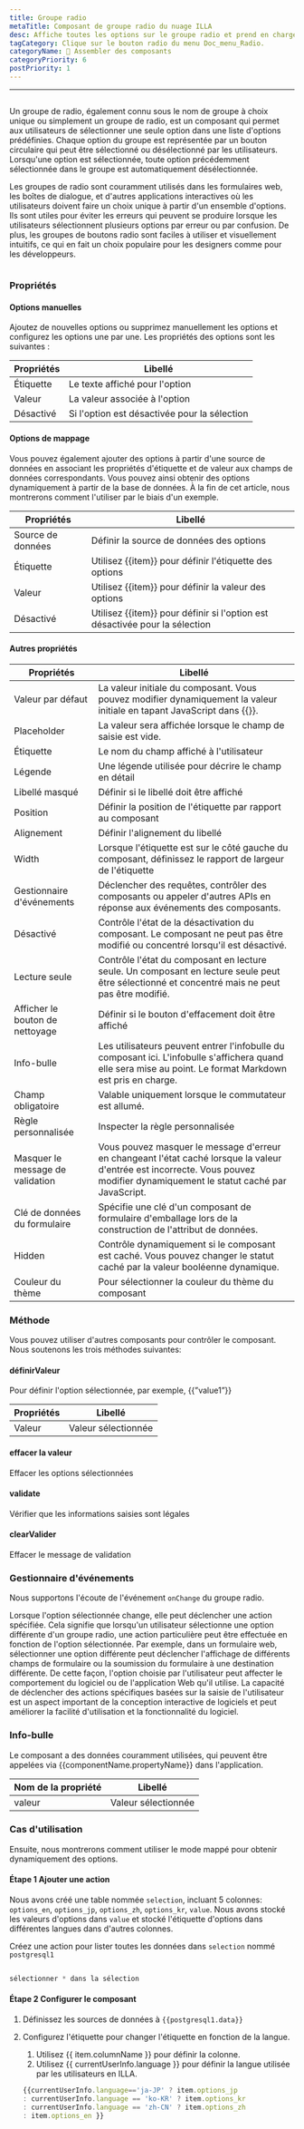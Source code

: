 ```yaml
---
title: Groupe radio
metaTitle: Composant de groupe radio du nuage ILLA
desc: Affiche toutes les options sur le groupe radio et prend en charge pour sélectionner 1 option.
tagCategory: Clique sur le bouton radio du menu Doc_menu_Radio.
categoryName: 🧬 Assembler des composants
categoryPriority: 6
postPriority: 1
---
```


* * *

## <h2 hidden>Groupe radio</h2>

Un groupe de radio, également connu sous le nom de groupe à choix unique ou simplement un groupe de radio, est un composant qui permet aux utilisateurs de sélectionner une seule option dans une liste d'options prédéfinies. Chaque option du groupe est représentée par un bouton circulaire qui peut être sélectionné ou désélectionné par les utilisateurs. Lorsqu'une option est sélectionnée, toute option précédemment sélectionnée dans le groupe est automatiquement désélectionnée.

Les groupes de radio sont couramment utilisés dans les formulaires web, les boîtes de dialogue, et d'autres applications interactives où les utilisateurs doivent faire un choix unique à partir d'un ensemble d'options. Ils sont utiles pour éviter les erreurs qui peuvent se produire lorsque les utilisateurs sélectionnent plusieurs options par erreur ou par confusion. De plus, les groupes de boutons radio sont faciles à utiliser et visuellement intuitifs, ce qui en fait un choix populaire pour les designers comme pour les développeurs.

<img src='https://cdn.illacloud.com/official-website/img/docs/assemble/radiogroup1.png' alt="" />

### Propriétés

#### Options manuelles

Ajoutez de nouvelles options ou supprimez manuellement les options et configurez les options une par une. Les propriétés des options sont les suivantes : 

| Propriétés | Libellé                                      |
| ---------- | -------------------------------------------- |
| Étiquette  | Le texte affiché pour l'option               |
| Valeur     | La valeur associée à l'option                |
| Désactivé  | Si l'option est désactivée pour la sélection |

#### Options de mappage

Vous pouvez également ajouter des options à partir d'une source de données en associant les propriétés d'étiquette et de valeur aux champs de données correspondants. Vous pouvez ainsi obtenir des options dynamiquement à partir de la base de données. À la fin de cet article, nous montrerons comment l'utiliser par le biais d'un exemple.

| Propriétés        | Libellé                                                                     |
| ----------------- | --------------------------------------------------------------------------- |
| Source de données | Définir la source de données des options                                    |
| Étiquette         | Utilisez {{item}} pour définir l'étiquette des options                      |
| Valeur            | Utilisez {{item}} pour définir la valeur des options                        |
| Désactivé         | Utilisez {{item}} pour définir si l'option est désactivée pour la sélection |

#### Autres propriétés

| Propriétés                       | Libellé                                                                                                                                                                         |
| -------------------------------- | ------------------------------------------------------------------------------------------------------------------------------------------------------------------------------- |
| Valeur par défaut                | La valeur initiale du composant. Vous pouvez modifier dynamiquement la valeur initiale en tapant JavaScript dans {{}}.                                                          |
| Placeholder                      | La valeur sera affichée lorsque le champ de saisie est vide.                                                                                                                    |
| Étiquette                        | Le nom du champ affiché à l'utilisateur                                                                                                                                         |
| Légende                          | Une légende utilisée pour décrire le champ en détail                                                                                                                            |
| Libellé masqué                   | Définir si le libellé doit être affiché                                                                                                                                         |
| Position                         | Définir la position de l'étiquette par rapport au composant                                                                                                                     |
| Alignement                       | Définir l'alignement du libellé                                                                                                                                                 |
| Width                            | Lorsque l'étiquette est sur le côté gauche du composant, définissez le rapport de largeur de l'étiquette                                                                        |
| Gestionnaire d'événements        | Déclencher des requêtes, contrôler des composants ou appeler d'autres APIs en réponse aux événements des composants.                                                            |
| Désactivé                        | Contrôle l'état de la désactivation du composant. Le composant ne peut pas être modifié ou concentré lorsqu'il est désactivé.                                                   |
| Lecture seule                    | Contrôle l'état du composant en lecture seule. Un composant en lecture seule peut être sélectionné et concentré mais ne peut pas être modifié.                                  |
| Afficher le bouton de nettoyage  | Définir si le bouton d'effacement doit être affiché                                                                                                                             |
| Info-bulle                       | Les utilisateurs peuvent entrer l'infobulle du composant ici. L'infobulle s'affichera quand elle sera mise au point. Le format Markdown est pris en charge.                     |
| Champ obligatoire                | Valable uniquement lorsque le commutateur est allumé.                                                                                                                           |
| Règle personnalisée              | Inspecter la règle personnalisée                                                                                                                                                |
| Masquer le message de validation | Vous pouvez masquer le message d'erreur en changeant l'état caché lorsque la valeur d'entrée est incorrecte. Vous pouvez modifier dynamiquement le statut caché par JavaScript. |
| Clé de données du formulaire     | Spécifie une clé d'un composant de formulaire d'emballage lors de la construction de l'attribut de données.                                                                     |
| Hidden                           | Contrôle dynamiquement si le composant est caché. Vous pouvez changer le statut caché par la valeur booléenne dynamique.                                                        |
| Couleur du thème                 | Pour sélectionner la couleur du thème du composant                                                                                                                              |

### Méthode

Vous pouvez utiliser d'autres composants pour contrôler le composant. Nous soutenons les trois méthodes suivantes:

#### définirValeur

Pour définir l'option sélectionnée, par exemple, {{”value1”}}

| Propriétés | Libellé             |
| ---------- | ------------------- |
| Valeur     | Valeur sélectionnée |

#### effacer la valeur

Effacer les options sélectionnées

#### validate

Vérifier que les informations saisies sont légales

#### clearValider

Effacer le message de validation

### Gestionnaire d'événements

Nous supportons l'écoute de l'événement `onChange` du groupe radio. 

Lorsque l'option sélectionnée change, elle peut déclencher une action spécifiée. Cela signifie que lorsqu'un utilisateur sélectionne une option différente d'un groupe radio, une action particulière peut être effectuée en fonction de l'option sélectionnée. Par exemple, dans un formulaire web, sélectionner une option différente peut déclencher l'affichage de différents champs de formulaire ou la soumission du formulaire à une destination différente. De cette façon, l'option choisie par l'utilisateur peut affecter le comportement du logiciel ou de l'application Web qu'il utilise. La capacité de déclencher des actions spécifiques basées sur la saisie de l'utilisateur est un aspect important de la conception interactive de logiciels et peut améliorer la facilité d'utilisation et la fonctionnalité du logiciel.

### Info-bulle

Le composant a des données couramment utilisées, qui peuvent être appelées via {{componentName.propertyName}} dans l'application.

| Nom de la propriété | Libellé             |
| ------------------- | ------------------- |
| valeur              | Valeur sélectionnée |

### Cas d'utilisation

Ensuite, nous montrerons comment utiliser le mode mappé pour obtenir dynamiquement des options. 

#### Étape 1 Ajouter une action

Nous avons créé une table nommée `selection`, incluant 5 colonnes: `options_en`, `options_jp`, `options_zh`, `options_kr`, `value`. Nous avons stocké les valeurs d'options dans `value` et stocké l'étiquette d'options dans différentes langues dans d'autres colonnes. 

Créez une action pour lister toutes les données dans `selection` nommé `postgresql1`

<img src='https://cdn.illacloud.com/official-website/img/docs/assemble/radio1.png' alt="" />

```jsx
sélectionner * dans la sélection
```

#### Étape 2 Configurer le composant

1.  Définissez les sources de données à `{{postgresql1.data}}` 
2.  Configurez l'étiquette pour changer l'étiquette en fonction de la langue. 

    1.  Utilisez {{ item.columnName }} pour définir la colonne. 
    2.  Utilisez {{ currentUserInfo.language }} pour définir la langue utilisée par les utilisateurs en ILLA.

    ```jsx
    {{currentUserInfo.language=='ja-JP' ? item.options_jp 
    : currentUserInfo.language == 'ko-KR' ? item.options_kr 
    : currentUserInfo.language == 'zh-CN' ? item.options_zh 
    : item.options_en }}
    ```

<img src='https://cdn.illacloud.com/official-website/img/docs/assemble/radiogroup2.png' alt="" />
